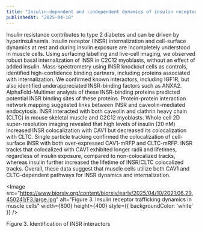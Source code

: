 ```yaml
---
title: "Insulin-dependent and -independent dynamics of insulin receptor trafficking in muscle cells"
publishedAt: "2025-04-10"
---
```


Insulin resistance contributes to type 2 diabetes and can be driven by hyperinsulinemia. Insulin receptor (INSR) internalization and cell-surface dynamics at rest and during insulin exposure are incompletely understood in muscle cells. Using surfacing labelling and live-cell imaging, we observed robust basal internalization of INSR in C2C12 myoblasts, without an effect of added insulin. Mass-spectrometry using INSR knockout cells as controls, identified high-confidence binding partners, including proteins associated with internalization. We confirmed known interactors, including IGF1R, but also identified underappreciated INSR-binding factors such as ANXA2. AlphaFold-Multimer analysis of these INSR-binding proteins predicted potential INSR binding sites of these proteins. Protein-protein interaction network mapping suggested links between INSR and caveolin-mediated endocytosis. INSR interacted with both caveolin and clathrin heavy chain (CLTC) in mouse skeletal muscle and C2C12 myoblasts. Whole cell 2D super-resolution imaging revealed that high levels of insulin (20 nM) increased INSR colocalization with CAV1 but decreased its colocalization with CLTC. Single particle tracking confirmed the colocalization of cell-surface INSR with both over-expressed CAV1-mRFP and CLTC-mRFP. INSR tracks that colocalized with CAV1 exhibited longer radii and lifetimes, regardless of insulin exposure, compared to non-colocalized tracks, whereas insulin further increased the lifetime of INSR/CLTC colocalized tracks. Overall, these data suggest that muscle cells utilize both CAV1 and CLTC-dependent pathways for INSR dynamics and internalization.

<Image
  src="https://www.biorxiv.org/content/biorxiv/early/2025/04/10/2021.06.29.450241/F3.large.jpg"
  alt="Figure 3. Insulin receptor trafficking dynamics in muscle cells"
  width={800}
  height={400}
  style={{ backgroundColor: 'white' }}
/>

<Caption>
  Figure 3. Identification of INSR interactors
</Caption> 